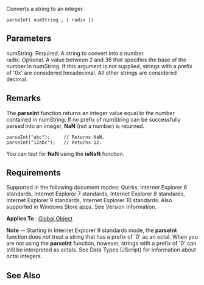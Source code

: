 Converts a string to an integer.

 parseInt( numString , [ radix ])

==Parameters==
; numString: Required. A string to convert into a number.
; radix: Optional. A value between 2 and 36 that specifies the base of the number in numString. If this argument is not supplied, strings with a prefix of '0x' are considered hexadecimal. All other strings are considered decimal.

==Remarks==
The '''parseInt''' function returns an integer value equal to the number contained in numString. If no prefix of numString can be successfully parsed into an integer, '''NaN''' (not a number) is returned.

 parseInt("abc");     // Returns NaN.
 parseInt("12abc");   // Returns 12.
You can test for '''NaN''' using the '''isNaN''' function.


==Requirements==
Supported in the following document modes: Quirks, Internet Explorer 6 standards, Internet Explorer 7 standards, Internet Explorer 8 standards, Internet Explorer 9 standards, Internet Explorer 10 standards. Also supported in Windows Store apps. See Version Information.

'''Applies To''' : [[Objects/Global|Global Object]]

'''Note''' -- Starting in Internet Explorer 9 standards mode, the '''parseInt''' function does not treat a string that has a prefix of '0' as an octal. When you are not using the '''parseInt''' function, however, strings with a prefix of '0' can still be interpreted as octals. See Data Types (JScript) for information about octal integers.


==See Also==

              

              

              

              

